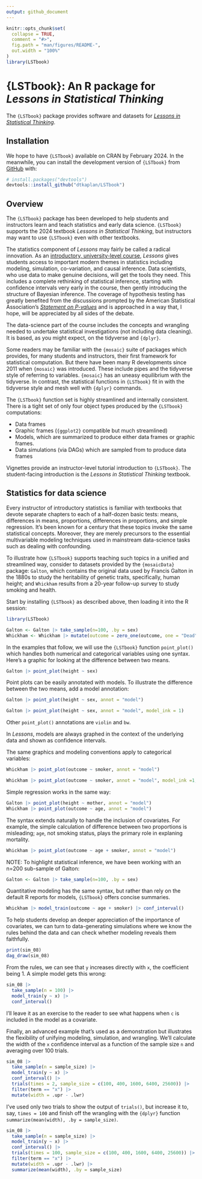 ```yaml
---
output: github_document
---
```


<!-- README.md is generated from README.Rmd. Please edit that file -->

```r
knitr::opts_chunk$set(
  collapse = TRUE,
  comment = "#>",
  fig.path = "man/figures/README-",
  out.width = "100%"
)
library(LSTbook)
```

# {LSTbook}: An R package for *Lessons in Statistical Thinking*

<!-- badges: start -->
<!-- badges: end -->

The `{LSTbook}` package provides software and datasets for [*Lessons in Statistical Thinking*](https://dtkaplan.github.io/Lessons-in-statistical-thinking/).

## Installation

We hope to have `{LSTbook}` available on CRAN by February 2024. In the meanwhile, you can install the development version of `{LSTbook}` from [GitHub](https://github.com/) with:

``` r
# install.packages("devtools")
devtools::install_github("dtkaplan/LSTbook")
```

## Overview

The `{LSTbook}` package has been developed to help students and instructors learn and teach statistics and early data science. `{LSTbook}` supports the 2024 textbook  *Lessons in Statistical Thinking*, but instructors may want to use `{LSTbook}` even with other textbooks.

The statistics component of *Lessons* may fairly be called a radical innovation. As an [introductory, university-level course](https://dtkaplan.github.io/Math300blog/posts/StatChat-10-2023/), *Lessons* gives students access to important modern themes in statistics including modeling, simulation, co-variation, and causal inference. Data scientists, who use data to make genuine decisions, will get the tools they need. This includes a complete rethinking of statistical inference, starting with confidence intervals very early in the course, then gently introducing the structure of Bayesian inference. The coverage of hypothesis testing has greatly benefited from the discussions prompted by the American Statistical Association's [*Statement on P-values*](https://www.amstat.org/asa/files/pdfs/p-valuestatement.pdf) and is approached in a way that, I hope, will be appreciated by all sides of the debate.

The data-science part of the course includes the concepts and wrangling needed to undertake statistical investigations (not including data cleaning). It is based, as you might expect, on the tidyverse and `{dplyr}`.

Some readers may be familiar with the `{mosaic}` suite of packages which provides, for many students and instructors, their first framework for statistical computation. But there have been many R developments since 2011 when `{mosaic}` was introduced. These include pipes and the tidyverse style of referring to variables. `{mosaic}` has an uneasy equilibrium with the tidyverse. In contrast, the statistical functions in `{LSTbook}` fit in with the tidyverse style and mesh well with `{dplyr}` commands.

The `{LSTbook}` function set is highly streamlined and internally consistent. There is a tight set of only four object types produced by the `{LSTbook}` computations:

- Data frames 
- Graphic frames (`{ggplot2}` compatible but much streamlined)
- Models, which are summarized to produce either data frames or graphic frames. 
- Data simulations (via DAGs) which are sampled from to produce data frames

Vignettes provide an instructor-level tutorial introduction to `{LSTbook}`. The student-facing introduction is the *Lessons in Statistical Thinking* textbook.

## Statistics for data science

Every instructor of introductory statistics is familiar with textbooks that devote separate chapters to each of a half-dozen basic tests: means, differences in means, proportions, differences in proportions, and simple regression. It's been known for a century that these topics invoke the same statistical concepts. Moreover, they are merely precursors to the essential multivariable modeling techniques used in mainstream data-science tasks such as dealing with confounding. 

To illustrate how `{LSTbook}` supports teaching such topics in a unified and streamlined way, consider to datasets provided by the `{mosaicData}` package: `Galton`, which contains the original data used by Francis Galton in the 1880s to study the heritability of genetic traits, specifically, human height; and `Whickham` results from a 20-year follow-up survey to study smoking and health.

Start by installing `{LSTbook}` as described above, then loading it into the R session:

```r
library(LSTbook)
```


```r
Galton <- Galton |> take_sample(n=100, .by = sex)
Whickham <- Whickham |> mutate(outcome = zero_one(outcome, one = "Dead"))
```


In the examples that follow, we will use the `{LSTbook}` function `point_plot()` which handles both numerical and categorical variables using one syntax. Here's a graphic for looking at the difference between two means. 

```r
Galton |> point_plot(height ~ sex)
```

Point plots can be easily annotated with models. To illustrate the difference between the two means, add a model annotation: 

```r
Galton |> point_plot(height ~ sex, annot = "model")
```

```r
Galton |> point_plot(height ~ sex, annot = "model", model_ink = 1)
```

Other `point_plot()` annotations are `violin` and `bw`.

In *Lessons*, models are always graphed in the context of the underlying data and shown as confidence intervals.

The same graphics and modeling conventions apply to categorical variables:

```r
Whickham |> point_plot(outcome ~ smoker, annot = "model")
```

```r
Whickham |> point_plot(outcome ~ smoker, annot = "model", model_ink =1, point_ink=.2)
```

Simple regression works in the same way:

```r
Galton |> point_plot(height ~ mother, annot = "model")
Whickham |> point_plot(outcome ~ age, annot = "model")
```

The syntax extends naturally to handle the inclusion of covariates. For example, the simple calculation of difference between two proportions is misleading; `age`, not smoking status, plays the primary role in explaning mortality.

```r
Whickham |> point_plot(outcome ~ age + smoker, annot = "model")
```


NOTE: To highlight statistical inference, we have been working with an n=200 sub-sample of Galton: 

```r
Galton <- Galton |> take_sample(n=100, .by = sex)
```


Quantitative modeling has the same syntax, but rather than rely on the default R reports for models, `{LSTbook}` offers concise summaries.

```r
Whickham |> model_train(outcome ~ age + smoker) |> conf_interval()
```

To help students develop an deeper appreciation of the importance of covariates, we can turn to data-generating simulations where we know the rules behind the data and can check whether modeling reveals them faithfully.

```r
print(sim_08)
dag_draw(sim_08)
```

From the rules, we can see that `y` increases directly with `x`, the coefficient being 1. A simple model gets this wrong:

```r
sim_08 |> 
  take_sample(n = 100) |>
  model_train(y ~ x) |>
  conf_interval()
```

I'll leave it as an exercise to the reader to see what happens when `c` is included in the model as a covariate.

Finally, an advanced example that's used as a demonstration but illustrates the flexibility of unifying modeling, simulation, and wrangling. We'll calculate the width of the `x` confidence interval as a function of the sample size `n` and averaging over 100 trials.

```r
sim_08 |> 
  take_sample(n = sample_size) |>
  model_train(y ~ x) |>
  conf_interval() |>
  trials(times = 2, sample_size = c(100, 400, 1600, 6400, 25600)) |> 
  filter(term == "x") |> 
  mutate(width = .upr - .lwr)
```

I've used only two trials to show the output of `trials()`, but increase it to, say, `times = 100` and finish off the wrangling with the `{dplyr}` function `summarize(mean(width), .by = sample_size)`.

```r
sim_08 |> 
  take_sample(n = sample_size) |>
  model_train(y ~ x) |>
  conf_interval() |>
  trials(times = 100, sample_size = c(100, 400, 1600, 6400, 25600)) |> 
  filter(term == "x") |> 
  mutate(width = .upr - .lwr) |>
  summarize(mean(width), .by = sample_size)
```

